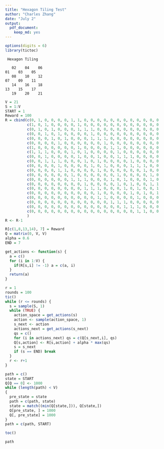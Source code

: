 ```yaml
---
title: "Hexagon Tiling Test"
author: "Charles Zhang"
date: "July 2"
output: 
  pdf_document:
    keep_md: yes
---
```


```r
options(digits = 6)
library(tictoc)
```




     Hexagon Tiling
     
       02    04    06
    01    03    05
       08    10    12
    07    09    11
       14    16    18
    13    15    17
       19    20    21





```r
V = 21
S = 1:V
START = 1
Reward = 100
R = cbind(c(0, 1, 0, 0, 0, 0, 1, 1, 0, 0, 0, 0, 0, 0, 0, 0, 0, 0, 0, 0, 0),
          c(1, 0, 1, 0, 0, 0, 0, 1, 0, 0, 0, 0, 0, 0, 0, 0, 0, 0, 0, 0, 0),
          c(0, 1, 0, 1, 0, 0, 0, 1, 1, 1, 0, 0, 0, 0, 0, 0, 0, 0, 0, 0, 0),
          c(0, 0, 1, 0, 1, 0, 0, 0, 0, 1, 0, 0, 0, 0, 0, 0, 0, 0, 0, 0, 0),
          c(0, 0, 0, 1, 0, 1, 0, 0, 0, 1, 1, 1, 0, 0, 0, 0, 0, 0, 0, 0, 0),
          c(0, 0, 0, 0, 1, 0, 0, 0, 0, 0, 0, 1, 0, 0, 0, 0, 0, 0, 0, 0, 0),
          c(1, 0, 0, 0, 0, 0, 0, 1, 0, 0, 0, 0, 1, 1, 0, 0, 0, 0, 0, 0, 0),
          c(1, 1, 1, 0, 0, 0, 1, 0, 1, 0, 0, 0, 0, 1, 0, 0, 0, 0, 0, 0, 0),
          c(0, 0, 1, 0, 0, 0, 0, 1, 0, 0, 1, 0, 0, 1, 1, 1, 0, 0, 0, 0, 0),
          c(0, 0, 1, 1, 1, 0, 0, 0, 1, 0, 1, 0, 0, 0, 0, 1, 0, 0, 0, 0, 0),
          c(0, 0, 0, 0, 1, 0, 0, 0, 0, 1, 0, 1, 0, 0, 0, 1, 1, 1, 0, 0, 0),
          c(0, 0, 0, 0, 1, 1, 0, 0, 0, 0, 1, 0, 0, 0, 0, 0, 0, 1, 0, 0, 0),
          c(0, 0, 0, 0, 0, 0, 1, 0, 0, 0, 0, 0, 0, 1, 0, 0, 0, 0, 1, 0, 0),
          c(0, 0, 0, 0, 0, 0, 1, 1, 1, 0, 0, 0, 1, 0, 1, 0, 0, 0, 1, 0, 0),
          c(0, 0, 0, 0, 0, 0, 0, 0, 1, 0, 0, 0, 0, 1, 0, 1, 0, 0, 1, 1, 0),
          c(0, 0, 0, 0, 0, 0, 0, 0, 1, 1, 1, 0, 0, 0, 1, 0, 1, 0, 0, 1, 0),
          c(0, 0, 0, 0, 0, 0, 0, 0, 0, 0, 1, 0, 0, 0, 0, 1, 0, 1, 0, 1, 1),
          c(0, 0, 0, 0, 0, 0, 0, 0, 0, 0, 1, 1, 0, 0, 0, 0, 1, 0, 0, 0, 1),
          c(0, 0, 0, 0, 0, 0, 0, 0, 0, 0, 0, 0, 1, 1, 1, 0, 0, 0, 0, 0, 0),
          c(0, 0, 0, 0, 0, 0, 0, 0, 0, 0, 0, 0, 0, 0, 1, 1, 1, 0, 0, 0, 0),
          c(0, 0, 0, 0, 0, 0, 0, 0, 0, 0, 0, 0, 0, 0, 0, 0, 1, 1, 0, 0, 0)
          )
R <- R-1

R[c(1,8,13,14), 7] = Reward
Q = matrix(0, V, V)
alpha = 0.6
END = 7
```

```r
get_actions <- function(s) {
  a = c()
  for (i in 1:V) {
    if(R[s,i] != -1) a = c(a, i)
  }
  return(a)
}
```

```r
r = 1
rounds = 100
tic()
while (r <= rounds) {
  s = sample(S, 1)
  while (TRUE) {
    action_space = get_actions(s)
    action <- sample(action_space, 1)
    s_next <- action
    actions_next = get_actions(s_next)
    qs = c()
    for (i in actions_next) qs = c(Q[s_next,i], qs)
    Q[s,action] <- R[s,action] + alpha * max(qs)
    s = s_next
    if (s == END) break
  }
  r <- r+1
}
```

```r
path = c()
state = START
Q[Q == 0] <- 1000
while (length(path) < V)
{
  pre_state = state
  path = c(path, state)
  state = match((min(Q[state,])), Q[state,])
  Q[pre_state, ] = 1000
  Q[, pre_state] = 1000
}
path = c(path, START)
```

```r
toc()
```
```r
path
```

